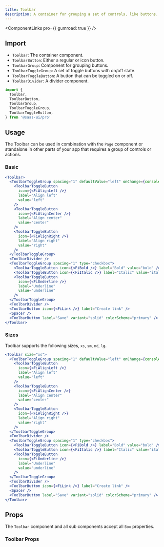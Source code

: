 ```yaml
---
title: Toolbar
description: A container for grouping a set of controls, like buttons, toggles or menus.
---
```


<ComponentLinks pro={{ gumroad: true }} />

## Import

- `Toolbar`: The container component.
- `ToolbarButton`: Either a regular or icon button.
- `ToolbarGroup`: Component for grouping buttons.
- `ToolbarToggleGroup`: A set of toggle buttons with on/off state.
- `ToolbarToggleButton`: A button that can be toggled on or off.
- `ToolbarDivider`: A divider component.

```ts
import {
  Toolbar,
  ToolbarButton,
  ToolbarGroup,
  ToolbarToggleGroup,
  ToolbarToggleButton,
} from '@saas-ui/pro'
```

## Usage

The Toolbar can be used in combination with the `Page` component or standalone in other parts of your app that requires a group of controls or actions.

### Basic

```jsx
<Toolbar>
  <ToolbarToggleGroup spacing="1" defaultValue="left" onChange={console.log}>
    <ToolbarToggleButton
      icon={<FiAlignLeft />}
      label="Align left"
      value="left"
    />
    <ToolbarToggleButton
      icon={<FiAlignCenter />}
      label="Align center"
      value="center"
    />
    <ToolbarToggleButton
      icon={<FiAlignRight />}
      label="Align right"
      value="right"
    />
  </ToolbarToggleGroup>
  <ToolbarDivider />
  <ToolbarToggleGroup spacing="1" type="checkbox">
    <ToolbarToggleButton icon={<FiBold />} label="Bold" value="bold" />
    <ToolbarToggleButton icon={<FiItalic />} label="Italic" value="italic" />
    <ToolbarToggleButton
      icon={<FiUnderline />}
      label="Underline"
      value="underline"
    />
  </ToolbarToggleGroup>
  <ToolbarDivider />
  <ToolbarButton icon={<FiLink />} label="Create link" />
  <Spacer />
  <ToolbarButton label="Save" variant="solid" colorScheme="primary" />
</Toolbar>
```

### Sizes

Toolbar supports the following sizes, `xs`, `sm`, `md`, `lg`.

```jsx
<Toolbar size="xs">
  <ToolbarToggleGroup spacing="1" defaultValue="left" onChange={console.log}>
    <ToolbarToggleButton
      icon={<FiAlignLeft />}
      label="Align left"
      value="left"
    />
    <ToolbarToggleButton
      icon={<FiAlignCenter />}
      label="Align center"
      value="center"
    />
    <ToolbarToggleButton
      icon={<FiAlignRight />}
      label="Align right"
      value="right"
    />
  </ToolbarToggleGroup>
  <ToolbarDivider />
  <ToolbarToggleGroup spacing="1" type="checkbox">
    <ToolbarToggleButton icon={<FiBold />} label="Bold" value="bold" />
    <ToolbarToggleButton icon={<FiItalic />} label="Italic" value="italic" />
    <ToolbarToggleButton
      icon={<FiUnderline />}
      label="Underline"
      value="underline"
    />
  </ToolbarToggleGroup>
  <ToolbarDivider />
  <ToolbarButton icon={<FiLink />} label="Create link" />
  <Spacer />
  <ToolbarButton label="Save" variant="solid" colorScheme="primary" />
</Toolbar>
```

## Props

The `Toolbar` component and all sub components accept all `Box` properties.

### Toolbar Props

<PropsTable of="Toolbar" />
